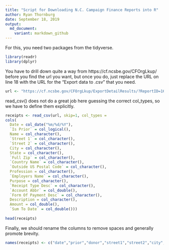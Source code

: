 ```yaml
---
title: "Script for Downloading N.C. Campaign Finance Reports into R"
author: Ryan Thornburg
date: September 18, 2019
output:
  md_document:
    variant: markdown_github
---
```


For this, you need two packages from the tidyverse.

```r
library(readr)
library(dplyr)
```

You have to drill down quite a way from https://cf.ncsbe.gov/CFOrgLkup/ before you find the url you want, but once you do, just replace the URL on line 18 with the URL for the "Export data to .csv" that you need.




```r

url <- "https://cf.ncsbe.gov/CFOrgLkup/ExportDetailResults/?ReportID=168216&Type=REC&Title=Cooper%20for%20North%20Carolina%20-%202019%20Mid%20Year%20Semi-Annual"
```


read_csv() does not do a great job here guessing the correct col_types, so we have to define them explicitly.


```r
receipts <- read_csv(url, skip=1, col_types = 
cols(
  Date = col_date("%m/%d/%Y"),
  `Is Prior` = col_logical(),
  Name = col_character(),
  `Street 1` = col_character(),
  `Street 2` = col_character(),
  City = col_character(),
  State = col_character(),
  `Full Zip` = col_character(),
  `Country Name` = col_character(),
  `Outside US Postal Code` = col_character(),
  Profession = col_character(),
  `Employers Name` = col_character(),
  Purpose = col_character(),
  `Receipt Type Desc` = col_character(),
  `Account Abbr` = col_double(),
  `Form Of Payment Desc` = col_character(),
  Description = col_character(),
  Amount = col_double(),
  `Sum To Date` = col_double()))
        
head(receipts)

```

Finally, we should rename the columns to remove spaces and generally promote brevity.

```r
names(receipts) <- c("date","prior","donor","street1","street2","city","state","zip","country","postal","profession","employer","purpose","type","accont","payment_form","description","amount","sum_to_date")
```

 